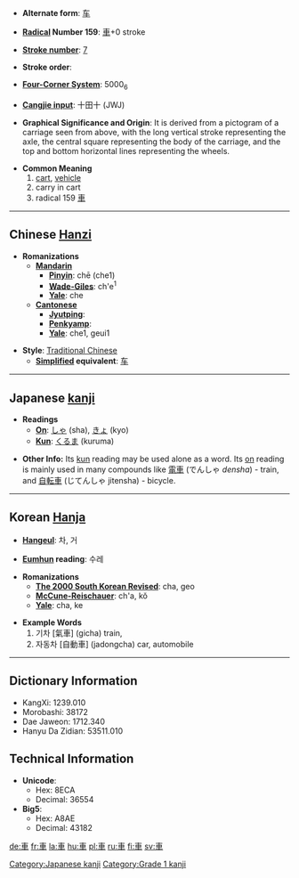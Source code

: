 * '''Alternate form''': [[车]]

* '''[[Wiktionary:Chinese radical index| Radical]] Number 159''': [[Wiktionary:Chinese radical index 車|車]]+0 stroke

* '''[[Wiktionary:Chinese total strokes index|Stroke number]]''': [[Wiktionary:Chinese total strokes index 7|7]]

* '''Stroke order''': 

* '''[[Wiktionary:Chinese four corner index|Four-Corner System]]''': 5000<sub>6</sub>

* '''[[Wiktionary:Chinese Cangjie index|Cangjie input]]''': 十田十 (JWJ)

* '''Graphical Significance and Origin''': It is derived from a pictogram of a carriage seen from above, with the long vertical stroke representing the axle, the central square representing the body of the carriage, and the top and bottom horizontal lines representing the wheels.

* '''Common Meaning'''
*# [[cart]], [[vehicle]]
*# carry in cart
*# radical 159 [[Wiktionary:Chinese radical index 車|車]]

----

== Chinese [[Hanzi]] ==

* '''Romanizations'''
** '''[[Mandarin]]'''
*** '''[[Pinyin]]''': chē (che1)
*** '''[[Wade-Giles]]''': ch'e<sup>1</sup>
*** '''[[Yale]]''': che
** '''[[Cantonese]]'''
*** '''[[Jyutping]]''':
*** '''[[Penkyamp]]''': 
*** '''[[Yale]]''': che1, geui1

* '''Style''': [[Traditional Chinese]] 
** '''[[Simplified Chinese|Simplified]] equivalent''': [[车]]


----

== Japanese [[kanji]] ==

* '''Readings'''
** '''[[On]]''': [[しゃ]] (sha), [[きょ]] (kyo)
** '''[[Kun]]''': [[くるま]] (kuruma)

*'''Other Info:''' Its [[kun#Japanese|kun]] reading may be used alone as a word.  Its [[on#Japanese|on]] reading is mainly used in many compounds like [[電車]] (でんしゃ ''densha'') - train, and [[自転車]] (じてんしゃ jitensha) - bicycle.

----

== Korean [[Hanja]] ==

* '''[[Hangeul]]''': 차, 거

* '''[[Eumhun]] reading''': 수레

* '''Romanizations'''
** '''[[The 2000 South Korean Revised Romanization|The 2000 South Korean Revised]]''': cha, geo
** '''[[McCune-Reischauer]]''': ch'a, kŏ
** '''[[Yale]]''': cha, ke

*'''Example Words'''
*#기차 [氣車] (gicha) train,
*#자동차 [自動車] (jadongcha) car, automobile

----

== Dictionary Information ==

* KangXi: 1239.010
* Morobashi: 38172
* Dae Jaweon: 1712.340
* Hanyu Da Zidian: 53511.010

== Technical Information ==

* '''Unicode''':
** Hex: 8ECA
** Decimal: 36554
* '''Big5''':
** Hex: A8AE
** Decimal: 43182

[[Category:Japanese kanji]]
[[Category:Grade 1 kanji]]

[[de:車]]
[[fr:車]]
[[la:車]]
[[hu:車]]
[[pl:車]]
[[ru:車]]
[[fi:車]]
[[sv:車]]